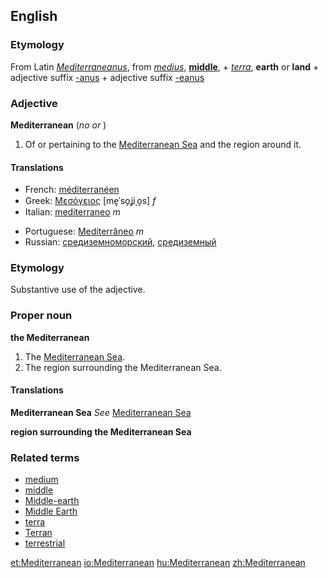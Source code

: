 ==English==

===Etymology===
From Latin ''[[Mediterraneanus]]'', from ''[[medius]]'', '''[[middle]]''', + ''[[terra]]'', '''earth''' or '''land''' + adjective suffix [[-anus]] + adjective suffix [[-eanus]]

===Adjective===
'''Mediterranean''' (''no'' {{compar}} ''or'' {{superl}})

# Of or pertaining to the [[Mediterranean Sea]] and the region around it.

====Translations====
{{top}}
*French: [[méditerranéen]]
*Greek: [[Μεσόγειος]] [me̞ˈso̞ʝiˌo̞s] ''f''
*Italian: [[mediterraneo]] ''m''
{{mid}}
*Portuguese: [[Mediterrâneo]] ''m''
*Russian: [[средиземноморский]], [[средиземный]]
{{bottom}}

===Etymology===
Substantive use of the adjective.

===Proper noun===
'''the Mediterranean'''

#The [[Mediterranean Sea]].
#The region surrounding the Mediterranean Sea.

====Translations====

'''Mediterranean Sea'''
''See'' [[Mediterranean Sea]]

'''region surrounding the Mediterranean Sea'''
{{top}}
{{mid}}
{{bottom}}

===Related terms===
*[[medium]]
*[[middle]]
*[[Middle-earth]]
*[[Middle Earth]]
*[[terra]]
*[[Terran]]
*[[terrestrial]]

[[et:Mediterranean]]
[[io:Mediterranean]]
[[hu:Mediterranean]]
[[zh:Mediterranean]]